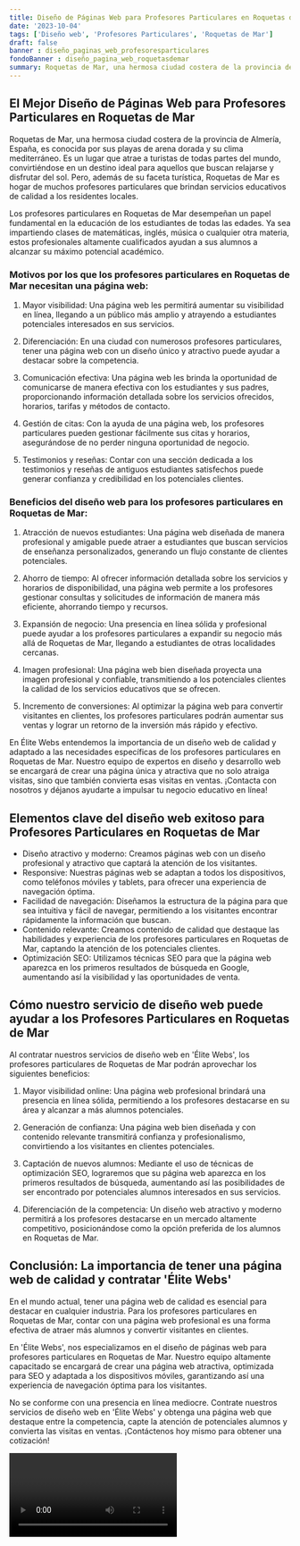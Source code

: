 ```yaml
---
title: Diseño de Páginas Web para Profesores Particulares en Roquetas de Mar
date: '2023-10-04'
tags: ['Diseño web', 'Profesores Particulares', 'Roquetas de Mar']
draft: false
banner : diseño_paginas_web_profesoresparticulares
fondoBanner : diseño_pagina_web_roquetasdemar
summary: Roquetas de Mar, una hermosa ciudad costera de la provincia de Almería, España, es conocida por sus playas de arena dorada y su clima mediterráneo. Es un lugar que atrae a turistas de todas partes del mundo, convirtiéndose en un destino ideal para aquellos que buscan relajarse y disfrutar del sol. Pero, además de su faceta turística, Roquetas de Mar es hogar de muchos profesores particulares que brindan servicios educativos de calidad a los residentes locales.
---
```


## El Mejor Diseño de Páginas Web para Profesores Particulares en Roquetas de Mar

Roquetas de Mar, una hermosa ciudad costera de la provincia de Almería, España, es conocida por sus playas de arena dorada y su clima mediterráneo. Es un lugar que atrae a turistas de todas partes del mundo, convirtiéndose en un destino ideal para aquellos que buscan relajarse y disfrutar del sol. Pero, además de su faceta turística, Roquetas de Mar es hogar de muchos profesores particulares que brindan servicios educativos de calidad a los residentes locales.

Los profesores particulares en Roquetas de Mar desempeñan un papel fundamental en la educación de los estudiantes de todas las edades. Ya sea impartiendo clases de matemáticas, inglés, música o cualquier otra materia, estos profesionales altamente cualificados ayudan a sus alumnos a alcanzar su máximo potencial académico.

### Motivos por los que los profesores particulares en Roquetas de Mar necesitan una página web:

1. Mayor visibilidad: Una página web les permitirá aumentar su visibilidad en línea, llegando a un público más amplio y atrayendo a estudiantes potenciales interesados en sus servicios.

2. Diferenciación: En una ciudad con numerosos profesores particulares, tener una página web con un diseño único y atractivo puede ayudar a destacar sobre la competencia.

3. Comunicación efectiva: Una página web les brinda la oportunidad de comunicarse de manera efectiva con los estudiantes y sus padres, proporcionando información detallada sobre los servicios ofrecidos, horarios, tarifas y métodos de contacto.

4. Gestión de citas: Con la ayuda de una página web, los profesores particulares pueden gestionar fácilmente sus citas y horarios, asegurándose de no perder ninguna oportunidad de negocio.

5. Testimonios y reseñas: Contar con una sección dedicada a los testimonios y reseñas de antiguos estudiantes satisfechos puede generar confianza y credibilidad en los potenciales clientes.

### Beneficios del diseño web para los profesores particulares en Roquetas de Mar:

1. Atracción de nuevos estudiantes: Una página web diseñada de manera profesional y amigable puede atraer a estudiantes que buscan servicios de enseñanza personalizados, generando un flujo constante de clientes potenciales.

2. Ahorro de tiempo: Al ofrecer información detallada sobre los servicios y horarios de disponibilidad, una página web permite a los profesores gestionar consultas y solicitudes de información de manera más eficiente, ahorrando tiempo y recursos.

3. Expansión de negocio: Una presencia en línea sólida y profesional puede ayudar a los profesores particulares a expandir su negocio más allá de Roquetas de Mar, llegando a estudiantes de otras localidades cercanas.

4. Imagen profesional: Una página web bien diseñada proyecta una imagen profesional y confiable, transmitiendo a los potenciales clientes la calidad de los servicios educativos que se ofrecen.

5. Incremento de conversiones: Al optimizar la página web para convertir visitantes en clientes, los profesores particulares podrán aumentar sus ventas y lograr un retorno de la inversión más rápido y efectivo.

En Élite Webs entendemos la importancia de un diseño web de calidad y adaptado a las necesidades específicas de los profesores particulares en Roquetas de Mar. Nuestro equipo de expertos en diseño y desarrollo web se encargará de crear una página única y atractiva que no solo atraiga visitas, sino que también convierta esas visitas en ventas. ¡Contacta con nosotros y déjanos ayudarte a impulsar tu negocio educativo en línea!

<GifSeo />

<Cta />

## Elementos clave del diseño web exitoso para Profesores Particulares en Roquetas de Mar

- Diseño atractivo y moderno: Creamos páginas web con un diseño profesional y atractivo que captará la atención de los visitantes.
- Responsive: Nuestras páginas web se adaptan a todos los dispositivos, como teléfonos móviles y tablets, para ofrecer una experiencia de navegación óptima.
- Facilidad de navegación: Diseñamos la estructura de la página para que sea intuitiva y fácil de navegar, permitiendo a los visitantes encontrar rápidamente la información que buscan.
- Contenido relevante: Creamos contenido de calidad que destaque las habilidades y experiencia de los profesores particulares en Roquetas de Mar, captando la atención de los potenciales clientes.
- Optimización SEO: Utilizamos técnicas SEO para que la página web aparezca en los primeros resultados de búsqueda en Google, aumentando así la visibilidad y las oportunidades de venta.

## Cómo nuestro servicio de diseño web puede ayudar a los Profesores Particulares en Roquetas de Mar

Al contratar nuestros servicios de diseño web en 'Élite Webs', los profesores particulares de Roquetas de Mar podrán aprovechar los siguientes beneficios:

1. Mayor visibilidad online: Una página web profesional brindará una presencia en línea sólida, permitiendo a los profesores destacarse en su área y alcanzar a más alumnos potenciales.

2. Generación de confianza: Una página web bien diseñada y con contenido relevante transmitirá confianza y profesionalismo, convirtiendo a los visitantes en clientes potenciales.

3. Captación de nuevos alumnos: Mediante el uso de técnicas de optimización SEO, lograremos que su página web aparezca en los primeros resultados de búsqueda, aumentando así las posibilidades de ser encontrado por potenciales alumnos interesados en sus servicios.

4. Diferenciación de la competencia: Un diseño web atractivo y moderno permitirá a los profesores destacarse en un mercado altamente competitivo, posicionándose como la opción preferida de los alumnos en Roquetas de Mar.

## Conclusión: La importancia de tener una página web de calidad y contratar 'Élite Webs'

En el mundo actual, tener una página web de calidad es esencial para destacar en cualquier industria. Para los profesores particulares en Roquetas de Mar, contar con una página web profesional es una forma efectiva de atraer más alumnos y convertir visitantes en clientes.

En 'Élite Webs', nos especializamos en el diseño de páginas web para profesores particulares en Roquetas de Mar. Nuestro equipo altamente capacitado se encargará de crear una página web atractiva, optimizada para SEO y adaptada a los dispositivos móviles, garantizando así una experiencia de navegación óptima para los visitantes.

No se conforme con una presencia en línea mediocre. Contrate nuestros servicios de diseño web en 'Élite Webs' y obtenga una página web que destaque entre la competencia, capte la atención de potenciales alumnos y convierta las visitas en ventas. ¡Contáctenos hoy mismo para obtener una cotización!

<Video />

<CtaBot job='Profesores Particulares' city='Roquetas de Mar'/>

<Gmaps query='Roquetas de Mar+españa+maps' />
